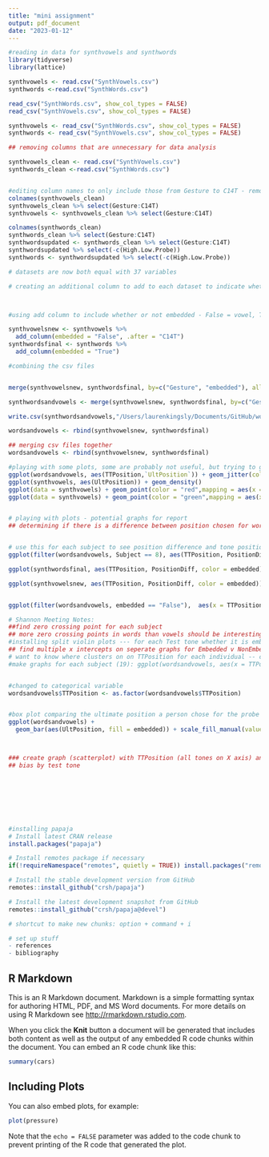 ```yaml
---
title: "mini assignment"
output: pdf_document
date: "2023-01-12"
---
```


```r


#reading in data for synthvowels and synthwords 
library(tidyverse)
library(lattice)

synthvowels <- read.csv("SynthVowels.csv")
synthwords <-read.csv("SynthWords.csv")

read_csv("SynthWords.csv", show_col_types = FALSE)
read_csv("SynthVowels.csv", show_col_types = FALSE)

synthvowels <- read_csv("SynthWords.csv", show_col_types = FALSE)
synthwords <- read_csv("SynthVowels.csv", show_col_types = FALSE)


```



```r
## removing columns that are unnecessary for data analysis 

synthvowels_clean <- read.csv("SynthVowels.csv")
synthwords_clean <-read.csv("SynthWords.csv")


#editing column names to only include those from Gesture to C14T - removing additional columns for vowel and the word dataset + removing the column in synthwords that looks at high low probe 
colnames(synthvowels_clean)
synthvowels_clean %>% select(Gesture:C14T) 
synthvowels <- synthvowels_clean %>% select(Gesture:C14T) 

colnames(synthwords_clean)
synthwords_clean %>% select(Gesture:C14T)
synthwordsupdated <- synthwords_clean %>% select(Gesture:C14T)
synthwordsupdated %>% select(-c(High.Low.Probe))
synthwords <- synthwordsupdated %>% select(-c(High.Low.Probe))

# datasets are now both equal with 37 variables 
```




```r
# creating an additional column to add to each dataset to indicate whether or not it is a vowel or a vowel embedded within a word. The notation will be embedded T or F, that way when the datasets are combined, it will be easy to differentiate between synthwords and synthvowels datasets. 



#using add column to include whether or not embedded - False = vowel, True = vowel embedded in word

synthvowelsnew <- synthvowels %>% 
  add_column(embedded = "False", .after = "C14T")
synthwordsfinal <- synthwords %>%
  add_column(embedded = "True")
```


```r
#combining the csv files 


merge(synthvowelsnew, synthwordsfinal, by=c("Gesture", "embedded"), all.x=T)

synthwordsandvowels <- merge(synthvowelsnew, synthwordsfinal, by=c("Gesture", "embedded"), all.x=T)

write.csv(synthwordsandvowels,"/Users/laurenkingsly/Documents/GitHub/wordsandvowels\\synthwordsfinal.csv", row.names = T)

wordsandvowels <- rbind(synthvowelsnew, synthwordsfinal)

```

```r
## merging csv files together 
wordsandvowels <- rbind(synthvowelsnew, synthwordsfinal)

#playing with some plots, some are probably not useful, but trying to get a spread of the data 
ggplot(wordsandvowels, aes(TTPosition,`UltPosition`)) + geom_jitter(color = "darkviolet")  
ggplot(synthvowels, aes(UltPosition)) + geom_density()
ggplot(data = synthvowels) + geom_point(color = "red",mapping = aes(x = TTPosition, y = PositionDiff))
ggplot(data = synthvowels) + geom_point(color = "green",mapping = aes(x = UltPosition, y = PositionDiff))


# playing with plots - potential graphs for report 
## determining if there is a difference between position chosen for words and vowels by examining the position difference (or accuracy of selection based off trial or probe)


# use this for each subject to see position difference and tone position average across the range of tones 
ggplot(filter(wordsandvowels, Subject == 8), aes(TTPosition, PositionDiff, color = embedded)) + geom_jitter() + geom_boxplot()

ggplot(synthwordsfinal, aes(TTPosition, PositionDiff, color = embedded)) + geom_jitter()

ggplot(synthvowelsnew, aes(TTPosition, PositionDiff, color = embedded)) + geom_jitter()


ggplot(filter(wordsandvowels, embedded == "False"),  aes(x = TTPosition, y = PositionDiff)) + geom_boxplot(trim = FALSE) + facet_grid(vars(Subject))

# Shannon Meeting Notes:
##find zero crossing point for each subject 
## more zero crossing points in words than vowels should be interesting finding 
#installing split violin plots --- for each Test tone whether it is embedded or not embedded (Condition = Embedded or Not Embedded, TTPosition as Y axis )
## find multiple x intercepts on seperate graphs for Embedded v NonEmbedded 
# want to know where clusters on on TTPosition for each individual -- code will tel you for each subject how many means they have -- k means clustering for each subject to bin them separately -- show uncertainty for k means is different for words than non words 
#make graphs for each subject (19): ggplot(wordsandvowels, aes(x = TTPosition, y = PositionDiff)) + geom_boxplot(trim = FALSE) - subject number and condition (word or vowel) -- made into a raincloud or dot plot or barcode or others 


#changed to categorical variable 
wordsandvowels$TTPosition <- as.factor(wordsandvowels$TTPosition)


#box plot comparing the ultimate position a person chose for the probe tone divided based on whether they had to listen to vowel continuum or a word 
ggplot(wordsandvowels) + 
  geom_bar(aes(UltPosition, fill = embedded)) + scale_fill_manual(values = c("pink", "lightblue"))



### create graph (scatterplot) with TTPosition (all tones on X axis) and Position Difference on Y axis and see if there is a crossover between tones in  (create two, one graph that is for words and the other for vowels)
## bias by test tone 









```

```r
#installing papaja 
# Install latest CRAN release
install.packages("papaja")

# Install remotes package if necessary
if(!requireNamespace("remotes", quietly = TRUE)) install.packages("remotes")

# Install the stable development version from GitHub
remotes::install_github("crsh/papaja")

# Install the latest development snapshot from GitHub
remotes::install_github("crsh/papaja@devel")
```


```r

# shortcut to make new chunks: option + command + i 

# set up stuff
- references 
- bibliography 
```

## R Markdown

This is an R Markdown document. Markdown is a simple formatting syntax for authoring HTML, PDF, and MS Word documents. For more details on using R Markdown see <http://rmarkdown.rstudio.com>.

When you click the **Knit** button a document will be generated that includes both content as well as the output of any embedded R code chunks within the document. You can embed an R code chunk like this:

```r
summary(cars)
```

## Including Plots

You can also embed plots, for example:

```r
plot(pressure)
```

Note that the `echo = FALSE` parameter was added to the code chunk to prevent printing of the R code that generated the plot.
